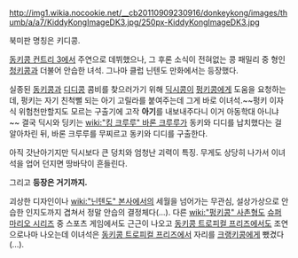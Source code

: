http://img1.wikia.nocookie.net/__cb20110909230916/donkeykong/images/thumb/a/a7/KiddyKongImageDK3.jpg/250px-KiddyKongImageDK3.jpg

북미판 명칭은 키디콩.

[[동키콩 컨트리 3]]에서 주연으로 데뷔했으나, 그 후론 소식이 전혀없는 콩 패밀리 중 형인 [[청키콩]]과 더불어 안습한 녀석. 그나마 클럽 닌텐도 만화에서는 등장했다.

실종된 [[동키콩]]과 [[디디콩]] 콤비를 찾으러가기 위해 [[딕시콩]]이 [[펑키콩]]에게 도움을 요청하는데, 펑키는 자기 친척뻘 되는 아기 고릴라를 붙여주는데 그게 바로 이녀석.~~펑키 이자식 위험천만할지도 모르는 구출기에 고작 '''아기'''를 내보내주다니 이거 아동학대 아니냐~~ 결국 딕시와 딩키는 [[wiki:"킹 크루루" 바론 크루루]]가 동키와 디디를 납치했다는 걸 알아차린 뒤, 바론 크루루를 무찌르고 동키와 디디를 구출한다.

아직 갓난아기지만 딕시보다 큰 덩치와 엄청난 괴력이 특징. 무게도 상당히 나가서 이녀석을 업어 던지면 땅바닥이 흔들린다.

그리고 '''등장은 거기까지.'''

괴상한 디자인이나 [[wiki:"닌텐도" 본사]]에서의 세월을 넘어가는 무관심, 설상가상으로 안습한 인지도까지 겹쳐서 정말 안습의 결정체다(...). 다른 [[wiki:"펑키콩" 사촌형]]도 [[슈퍼 마리오 시리즈]] 중 스포츠 게임에서도 근근이 나오고 [[동키콩 트로피컬 프리즈]]에서도 조연으로나마 나오는데 이녀석은 [[동키콩 트로피컬 프리즈]]에서 자리를 [[크랭키콩]]에게 뺐겼다(...).

